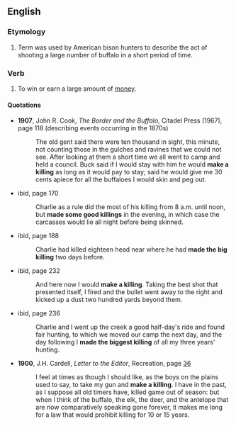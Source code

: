 ==English==

===Etymology===
# Term was used by American bison hunters to describe the act of shooting a large number of buffalo in a short period of time.

===Verb===
{{infl|en|verb|head=to [[make]] [[a]] [[killing]]}}

# {{idiom}} To win or earn a large amount of [[money]]. 

====Quotations====
* '''1907''', John R. Cook, ''The Border and the Buffalo'', Citadel Press (1967), page 118 (describing events occurring in the 1870s)
*: The old gent said there were ten thousand in sight, this minute, not counting those in the gulches and ravines that we could not see.  After looking at them a short time we all went to camp and held a council.  Buck said if I would stay with him he would '''make a killing''' as long as it would pay to stay; said he would give me 30 cents apiece for all the buffaloes I would skin and peg out.
* ibid, page 170
*: Charlie as a rule did the most of his killing from 8 a.m. until noon, but '''made some good killings''' in the evening, in which case the carcasses would lie all night before being skinned.
* ibid, page 188
*: Charlie had killed eighteen head near where he had '''made the big killing''' two days before.
* ibid, page 232
*: And here now I would '''make a killing'''.  Taking the best shot that presented itself, I fired and the bullet went away to the right and kicked up a dust two hundred yards beyond them.
* ibid, page 236
*: Charlie and I went up the creek a good half-day's ride and found fair hunting, to which we moved our camp the next day, and the day following I '''made the biggest killing''' of all my three years' hunting.
* '''1900''', J.H. Cardell, ''Letter to the Editor'', Recreation, page [http://books.google.com/books?id=cEMQAAAAYAAJ&pg=PA36&dq=%22make+a+killing%22+buffalo&lr= 36] 
*: I feel at times as though I should like, as the boys on the plains used to say, to take my gun and '''make a killing'''. I have in the past, as I suppose all old timers have, killed game out of season: but when I think of the buffalo, the elk, the deer, and the antelope that are now comparatively speaking gone forever, it makes me long for a law that would prohibit killing for 10 or 15 years.